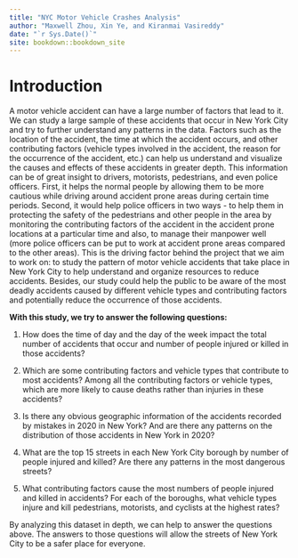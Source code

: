 ```yaml
--- 
title: "NYC Motor Vehicle Crashes Analysis"
author: "Maxwell Zhou, Xin Ye, and Kiranmai Vasireddy"
date: "`r Sys.Date()`"
site: bookdown::bookdown_site
---
```


# Introduction 
A motor vehicle accident can have a large number of factors that lead to it.  We can study a large sample of these accidents that occur in New York City and try to further understand any patterns in the data.  Factors such as the location of the accident, the time at which the accident occurs, and other contributing factors (vehicle types involved in the accident, the reason for the occurrence of the accident, etc.) can help us understand and visualize the causes and effects of these accidents in greater depth. This information can be of great insight to drivers, motorists, pedestrians, and even police officers. First, it helps the normal people by allowing them to  be more cautious while driving around accident prone areas during certain time periods. Second, it would help police officers in two ways - to help them in protecting the safety  of the pedestrians and other people in the area by monitoring the contributing factors of the accident in the accident prone locations at a particular time and also, to manage their manpower well (more police officers can be put to work at accident prone areas compared to the other areas). This is the driving factor behind the project that we aim to work on: to study the pattern of motor vehicle accidents that take place in New York City to help understand and organize resources to reduce accidents. Besides, our study could help the public to be aware of the most deadly accidents caused by different vehicle types and contributing factors and potentially reduce the occurrence of those accidents.

**With this study, we try to answer the following questions:**

1. How does the time of day and the day of the week impact the total number of accidents that occur and number of people injured or killed in those accidents?  

2. Which are some contributing factors and vehicle types that contribute to most accidents? Among all the contributing factors or vehicle types, which are more likely to cause deaths rather than injuries in these accidents? 

3. Is there any obvious geographic information of the accidents recorded by mistakes  in 2020 in New York? And are there any patterns on the distribution of those accidents in New York in 2020?

4. What are the  top 15 streets in each New York City borough by number of people injured and killed? Are there any patterns in the most dangerous streets?

5. What contributing factors cause the most numbers of people injured and killed in accidents? For each of the boroughs, what vehicle types injure and kill pedestrians, motorists, and cyclists at the highest rates?

By analyzing this dataset in depth, we can help to answer the questions above. The answers to those questions will allow the streets of New York City to be a safer place for everyone. 
